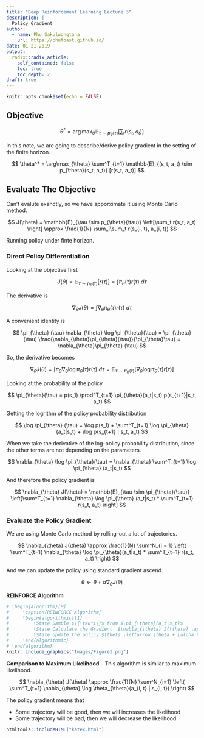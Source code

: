 ```yaml
---
title: "Deep Reinforcement Learning Lecture 3"
description: |
  Policy Gradient 
author:
  - name: Phu Sakulwongtana
    url: https://phutoast.github.io/
date: 01-21-2019
output:
  radix::radix_article:
    self_contained: false
    toc: true
    toc_depth: 2
draft: true
---
```


```r
knitr::opts_chunk$set(echo = FALSE)
```

## Objective 

$$
\theta^* = \arg\max_{\theta} \mathbb{E}_{\tau \sim p_{\theta} (\tau)} \left[\sum_t r(s_t, a_t) \right]
$$

In this note, we are going to describe/derive policy gradient in the setting of the finite horizon. 

$$
\theta^* = \arg\max_{\theta} \sum^T_{t=1} \mathbb{E}_{(s_t, a_t) \sim p_{\theta}(s_t, a_t)} [r(s_t, a_t)]
$$

## Evaluate The Objective 

Can't evalute exanctly, so we have apporximate it using Monte Carlo method. 

$$
J(\theta) = \mathbb{E}_{\tau \sim p_{\theta}(\tau)} \left[\sum_t r(s_t, a_t) \right] \approx \frac{1}{N} \sum_i\sum_t r(s_{i, t}, a_{i, t})
$$

Running policy under finte horizon. 

### Direct Policy Differentiation 

Looking at the objective first 

$$
J(\theta) = \mathbb{E}_{\tau \sim p_{\theta} (\tau)} [r(\tau)] = \int \pi_{\theta} (\tau) r (\tau) \ d\tau
$$

The derivative is 

$$
\nabla_{\theta}J(\theta) = \int \nabla_{\theta}\pi_{\theta} (\tau) r(\tau) \ d\tau
$$

A convenient identity is 

$$
\pi_{\theta} (\tau) \nabla_{\theta} \log \pi_{\theta}(\tau) = \pi_{\theta}(\tau) \frac{\nabla_{\theta}\pi_{\theta}(\tau)}{\pi_{\theta}\tau} = \nabla_{\theta}\pi_{\theta} (\tau)
$$

So, the derivative becomes 

$$
\nabla_{\theta}J(\theta)  = \int \pi_{\theta} \nabla_{\theta} \log \pi_{\theta}(\tau) r(\tau) \ d\tau = \mathbb{E}_{\tau \sim \pi_{\theta}(\tau)} \left[ \nabla_{\theta} \log \pi_{\theta}(\tau) r(\tau) \right]
$$

Looking at the probability of the policy 

$$
\pi_{\theta}(\tau) = p(s_1) \prod^T_{t=1} \pi_{\theta}(a_t|s_t) p(s_{t+1}|s_t, a_t)
$$

Getting the logrithm of the policy probability distribution 

$$
\log \pi_{\theta} (\tau) = \log p(s_1) + \sum^T_{t=1} \log \pi_{\theta}(a_t|s_t) + \log p(s_{t+1} | s_t, a_t)
$$

When we take the derivative of the log-policy probability distribution, since the other terms are not depending on the parameters. 

$$
\nabla_{\theta} \log \pi_{\theta}(\tau) = \nabla_{\theta} \sum^T_{t=1} \log \pi_{\theta} (a_t|s_t)
$$

And therefore the policy gradient is 

$$
\nabla_{\theta} J(\theta) = \mathbb{E}_{\tau \sim \pi_{\theta}(\tau)} \left[\sum^T_{t=1} \nabla_{\theta} \log \pi_{\theta} (a_t|s_t) * \sum^T_{t=1} r(s_t, a_t) \right]
$$

### Evaluate the Policy Gradient

We are using Monte Carlo method by rolling-out a lot of trajectories. 

$$
\nabla_{\theta} J(\theta) \approx \frac{1}{N} \sum^N_{i = 1} \left( \sum^T_{t=1} \nabla_{\theta} \log \pi_{\theta}(a_t|s_t) * \sum^T_{t=1} r(s_t, a_t) \right)
$$

And we can update the policy using standard gradient ascend. 

$$
\theta \leftarrow \theta + \alpha \nabla_{\theta} J(\theta)
$$

__REINFORCE Algorithm__
```r
# \begin{algorithm}[H]
#     \caption{REINFORCE Algorithm}
#     \begin{algorithmic}[1]
#         \State Sample $\{\tau^i\}$ from $\pi_{\theta}(a_t|s_t)$
#         \State Calculate the Gradient  $\nabla_{\theta} J(\theta) \approx \sum_{i} \left( \sum_{t} \nabla_{\theta} \log \pi_{\theta}(a_t|s_t)\right) \left( \sum_{t} r(s_t, a_t) \right)$
#         \State Update the policy $\theta \leftarrow \theta + \alpha \nabla_{\theta} J(\theta)$
#     \end{algorithmic}
# \end{algorithm}
knitr::include_graphics("Images/Figure1.png")
```

__Comparison to Maximum Likelihood__ -- This algorithm is similar to maximum likelihood. 

$$
\nabla_{\theta} J(\theta) \approx \frac{1}{N} \sum^N_{i=1} \left( \sum^T_{t=1} \nabla_{\theta} \log \theta_{\theta}(a_{i, t} | s_{i, t}) \right)
$$

The policy gradient means that 

* Some trajectory will be good, then we will increases the likelihood
* Some trajectory will be bad, then we will decrease the likelihood. 

```r
htmltools::includeHTML("katex.html")
```
